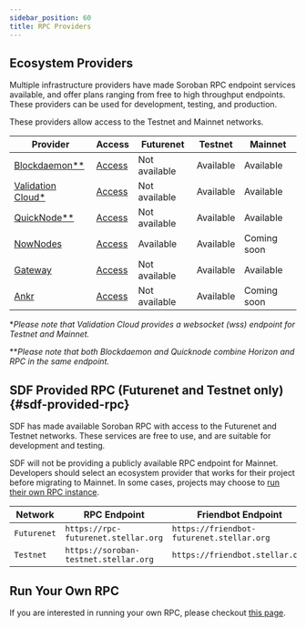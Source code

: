 ```yaml
---
sidebar_position: 60
title: RPC Providers
---
```


## Ecosystem Providers

Multiple infrastructure providers have made Soroban RPC endpoint services available, and offer plans ranging from free to high throughput endpoints. These providers can be used for development, testing, and production.

These providers allow access to the Testnet and Mainnet networks.

| Provider                                                                           | Access                                              | Futurenet     | Testnet   | Mainnet     |
| ---------------------------------------------------------------------------------- | --------------------------------------------------- | ------------- | --------- | ----------- |
| [Blockdaemon\**](https://docs.blockdaemon.com/reference/how-to-access-soroban-api) | [Access](https://www.blockdaemon.com/apply/soroban) | Not available | Available | Available   |
| [Validation Cloud\*](https://validationcloud.io/)                                  | [Access](https://app.validationcloud.io/)           | Not available | Available | Available   |
| [QuickNode\**](https://www.quicknode.com/docs/stellar)                             | [Access](https://www.quicknode.com/chains/stellar) | Not available | Available | Available   |
| [NowNodes](https://nownodes.io/nodes/stellar-xlm)                                  | [Access](https://nownodes.io/nodes/stellar-xlm)     | Available     | Available | Coming soon |
| [Gateway](https://gateway.fm/)                                                     | [Access](https://gateway.fm/public-rpc/)            | Not available | Available | Available   |
| [Ankr](https://www.ankr.com/rpc/advanced-api/)                                     | [Access](https://www.ankr.com/rpc/advanced-api/)    | Not available | Available | Coming soon |


\*_Please note that Validation Cloud provides a websocket (wss) endpoint for
Testnet and Mainnet._

\**_Please note that both Blockdaemon and Quicknode combine Horizon and RPC in the same endpoint._

## SDF Provided RPC (Futurenet and Testnet only) {#sdf-provided-rpc}

SDF has made available Soroban RPC with access to the Futurenet and Testnet networks. These services are free to use, and are suitable for development and testing.

SDF will not be providing a publicly available RPC endpoint for Mainnet. Developers should select an ecosystem provider that works for their project before migrating to Mainnet. In some cases, projects may choose to [run their own RPC instance](./admin-guide.mdx).

| Network     | RPC Endpoint                          | Friendbot Endpoint                        | Provider                      |
| ----------- | ------------------------------------- | ----------------------------------------- | ----------------------------- |
| `Futurenet` | `https://rpc-futurenet.stellar.org`   | `https://friendbot-futurenet.stellar.org` | [SDF](http://www.stellar.org) |
| `Testnet`   | `https://soroban-testnet.stellar.org` | `https://friendbot.stellar.org`           | [SDF](http://www.stellar.org) |

## Run Your Own RPC

If you are interested in running your own RPC, please checkout
[this page](./admin-guide.mdx).

